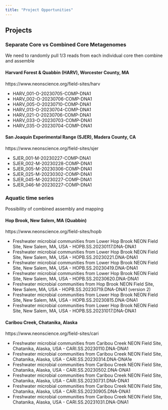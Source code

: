 ```yaml
---
title: "Project Opportunities"
---
```


## Projects


### Separate Core vs Combined Core Metagenomes

We need to randomly pull 1/3 reads from each individual core then combine and assemble

#### Harvard Forest & Quabbin (HARV), Worcester County, MA
https://www.neonscience.org/field-sites/harv

* HARV_001-O-20230705-COMP-DNA1
* HARV_002-O-20230706-COMP-DNA1
* HARV_005-O-20230710-COMP-DNA1
* HARV_013-O-20230704-COMP-DNA1
* HARV_021-O-20230706-COMP-DNA1
* HARV_033-O-20230703-COMP-DNA1
* HARV_035-O-20230704-COMP-DNA1

#### San Joaquin Experimental Range (SJER), Madera County, CA
https://www.neonscience.org/field-sites/sjer

* SJER_001-M-20230227-COMP-DNA1
* SJER_002-M-20230228-COMP-DNA1
* SJER_005-M-20230306-COMP-DNA1
* SJER_025-M-20230302-COMP-DNA1
* SJER_045-M-20230227-COMP-DNA1
* SJER_046-M-20230227-COMP-DNA1

### Aquatic time series
Possibility of combined assembly and mapping

#### Hop Brook, New Salem, MA (Quabbin)
https://www.neonscience.org/field-sites/hopb

* Freshwater microbial communities from Lower Hop Brook NEON Field Site, New Salem, MA, USA - HOPB.SS.20230117.DNA-DNA1
* Freshwater microbial communities from Lower Hop Brook NEON Field Site, New Salem, MA, USA - HOPB.SS.20230221.DNA-DNA1
* Freshwater microbial communities from Lower Hop Brook NEON Field Site, New Salem, MA, USA - HOPB.SS.20230419.DNA-DNA1
* Freshwater microbial communities from Lower Hop Brook NEON Field Site, New Salem, MA, USA - HOPB.SS.20230620.DNA-DNA1
* Freshwater microbial communities from Hop Brook NEON Field Site, New Salem, MA, USA - HOPB.SS.20230719.DNA-DNA1 (version 2)
* Freshwater microbial communities from Lower Hop Brook NEON Field Site, New Salem, MA, USA - HOPB.SS.20230815.DNA-DNA1
* Freshwater microbial communities from Lower Hop Brook NEON Field Site, New Salem, MA, USA - HOPB.SS.20231017.DNA-DNA1


#### Caribou Creek, Chatanika, Alaska
https://www.neonscience.org/field-sites/cari

* Freshwater microbial communities from Caribou Creek NEON Field Site, Chatanika, Alaska, USA - CARI.SS.20230110.DNA-DNA1
* Freshwater microbial communities from Caribou Creek NEON Field Site, Chatanika, Alaska, USA - CARI.SS.20230314.DNA-DNA1e
* Freshwater microbial communities from Caribou Creek NEON Field Site, Chatanika, Alaska, USA - CARI.SS.20230502.DNA-DNA1
* Freshwater microbial communities from Caribou Creek NEON Field Site, Chatanika, Alaska, USA - CARI.SS.20230731.DNA-DNA1
* Freshwater microbial communities from Caribou Creek NEON Field Site, Chatanika, Alaska, USA - CARI.SS.20230905.DNA-DNA1
* Freshwater microbial communities from Caribou Creek NEON Field Site, Chatanika, Alaska, USA - CARI.SS.20231031.DNA-DNA1
